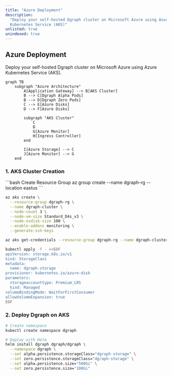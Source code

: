 ```yaml
---
title: "Azure Deployment"
description:
  "Deploy your self-hosted Dgraph cluster on Microsoft Azure using Azure
  Kubernetes Service (AKS)"
unlisted: true
unindexed: true
---
```


## Azure Deployment

Deploy your self-hosted Dgraph cluster on Microsoft Azure using Azure Kubernetes
Service (AKS).

```mermaid
graph TB
    subgraph "Azure Architecture"
        A[Application Gateway] --> B[AKS Cluster]
        B --> C[Dgraph Alpha Pods]
        B --> D[Dgraph Zero Pods]
        C --> E[Azure Disks]
        D --> F[Azure Disks]

        subgraph "AKS Cluster"
            C
            D
            G[Azure Monitor]
            H[Ingress Controller]
        end

        I[Azure Storage] --> C
        J[Azure Monitor] --> G
    end
```

### 1. AKS Cluster Creation

<CodeGroup>
```bash Create Resource Group
az group create --name dgraph-rg --location eastus
```

```bash Create AKS Cluster
az aks create \
  --resource-group dgraph-rg \
  --name dgraph-cluster \
  --node-count 3 \
  --node-vm-size Standard_D4s_v3 \
  --node-osdisk-size 100 \
  --enable-addons monitoring \
  --generate-ssh-keys
```

```bash Get Credentials
az aks get-credentials --resource-group dgraph-rg --name dgraph-cluster
```

```bash Create Storage Class
kubectl apply -f - <<EOF
apiVersion: storage.k8s.io/v1
kind: StorageClass
metadata:
  name: dgraph-storage
provisioner: kubernetes.io/azure-disk
parameters:
  storageaccounttype: Premium_LRS
  kind: Managed
volumeBindingMode: WaitForFirstConsumer
allowVolumeExpansion: true
EOF
```

</CodeGroup>

### 2. Deploy Dgraph on AKS

```bash
# Create namespace
kubectl create namespace dgraph

# Deploy with Helm
helm install dgraph dgraph/dgraph \
  --namespace dgraph \
  --set alpha.persistence.storageClass="dgraph-storage" \
  --set zero.persistence.storageClass="dgraph-storage" \
  --set alpha.persistence.size="500Gi" \
  --set zero.persistence.size="100Gi"
```

